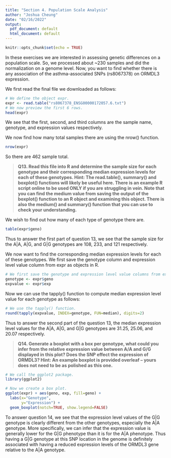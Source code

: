 ```yaml
---
title: "Section 4. Population Scale Analysis"
author: "Joshua Cheung"
date: "02/16/2022"
output:
  pdf_document: default
  html_document: default
---
```


```r
knitr::opts_chunk$set(echo = TRUE)
```

In these exercises we are interested in assessing genetic differences on a population scale. So, we processed about ~230 samples and did the normalization on a genome level. Now, you want to find whether there is any association of the asthma-associated SNPs (rs8067378) on ORMDL3 expression.

We first read the final file we downloaded as follows:

```r
# We define the object expr.
expr <- read.table("rs8067378_ENSG00000172057.6.txt")
# We now preview the first 6 rows.
head(expr)
```

We see that the first, second, and third columns are the sample name, genotype, and expression values respectively.

We now find how many total samples there are using the nrow() function.

```r
nrow(expr)
```

So there are 462 sample total.
 
> **Q13. Read this file into R and determine the sample size for each genotype and their corresponding median expression levels for each of these genotypes. Hint: The read.table(), summary() and boxplot() functions will likely be useful here. There is an example R script online to be used ONLY if you are struggling in vein. Note that you can find the medium value from saving the output of the boxplot() function to an R object and examining this object. There is also the medium() and summary() function that you can use to check your understanding.**

We wish to find out how many of each type of genotype there are.

```r
table(expr$geno)
```

Thus to answer the first part of question 13, we see that the sample size for the A|A, A|G, and G|G genotypes are 108, 233, and 121 respectively.

We now want to find the corresponding median expression levels for each of these genotypes.  We first save the genotype column and expression level value column from expr as objects in R.

```r
# We first save the genotype and expression level value columns from expr.
genotype <- expr$geno
expvalue <- expr$exp
```

Now we can use the tapply() function to compute median expression level value for each genotype as follows:

```r
# We use the tapply() function.
round(tapply(expvalue, INDEX=genotype, FUN=median), digits=2)
```

Thus to answer the second part of the question 13, the median expression level values for the A|A, A|G, and G|G genotypes are 31.25, 25.06, and 20.07 respectively.

> **Q14. Generate a boxplot with a box per genotype, what could you infer from the relative expression value between A/A and G/G displayed in this plot? Does the SNP effect the expression of ORMDL3? Hint: An example boxplot is provided overleaf – yours does not need to be as polished as this one.**

```r
# We call the ggplot2 package.
library(ggplot2)

# Now we create a box plot.
ggplot(expr) + aes(geno, exp, fill=geno) +
  labs(x="Genotype",
       y="Expression") +
  geom_boxplot(notch=TRUE, show.legend=FALSE)
```

To answer question 14, we see that the expression level values of the G|G genotype is clearly different from the other genotypes, especially the A|A genotype.  More specifically, we can infer that the expression value is generally lower for the G|G phenotype than it is for the A|A phenotype.  Thus having a G|G genotype at this SNP location in the genome is definitely associated with having a reduced expression levels of the ORMDL3 gene relative to the A|A genotype.

